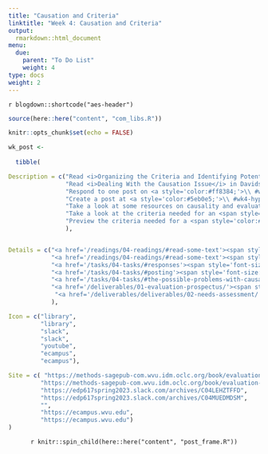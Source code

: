 ```yaml
---
title: "Causation and Criteria"
linktitle: "Week 4: Causation and Criteria"
output:
  rmarkdown::html_document
menu:
  due:
    parent: "To Do List"
    weight: 4
type: docs
weight: 2
---
```


`r blogdown::shortcode("aes-header")`

```r
source(here::here("content", "com_libs.R"))
```

```r
knitr::opts_chunk$set(echo = FALSE)
```

```r
wk_post <- 
  
  tibble(

Description = c("Read <i>Organizing the Criteria and Identifying Potential Sources of Evidence</i> in Davidson (2007)",
                "Read <i>Dealing With the Causation Issue</i> in Davidson (2007)",
                "Respond to one post on <a style='color:#ff8384;'>\\ #wk3-criteria</a>",
                "Create a post at <a style='color:#5eb0e5;'>\\ #wk4-hypotheticals</a> based on the readings",
                "Take a look at some resources on causality and evaluations",
                "Take a look at the criteria needed for an <span style='color:#52bf90; font-weight:bold;'>Evaluation Prospectus</span> due at the <i><b>end of this week!</b></i>",
                "Preview the criteria needed for a <span style='color:#52bf90; font-weight:bold;'>Needs Assessment</span> due at the <i><b>end of week 7</b></i>"
                ),


Details = c("<a href='/readings/04-readings/#read-some-text'><span style='font-size: 25px; color: #89cff0;'><i class='fas fa-info-circle'></i></span></a>",
            "<a href='/readings/04-readings/#read-some-text'><span style='font-size: 25px; color: #89cff0;'><i class='fas fa-info-circle'></i></span></a>",
            "<a href='/tasks/04-tasks/#responses'><span style='font-size: 25px; color: #89cff0;'><i class='fas fa-info-circle'></i></span></a>",
            "<a href='/tasks/04-tasks/#posting'><span style='font-size: 25px; color: #89cff0;'><i class='fas fa-info-circle'></i></span></a>",
            "<a href='/tasks/04-tasks/#the-possible-problems-with-causality-and-program-evaluation'><span style='font-size: 25px; color: #89cff0;'><i class='fas fa-info-circle'></i></span></a>",
            "<a href='/deliverables/01-evaluation-prospectus/'><span style='font-size: 25px; color: #89cff0;'><i class='fas fa-info-circle'></i></span></a>",
             "<a href='/deliverables/deliverables/02-needs-assessment/'><span style='font-size: 25px; color: #89cff0;'><i class='fas fa-info-circle'></i></span></a>"
            ),

Icon = c("library",
         "library",
         "slack",
         "slack",
         "youtube",
         "ecampus",
         "ecampus"),

Site = c( "https://methods-sagepub-com.wvu.idm.oclc.org/book/evaluation-methodology-basics/n4.xml",
         "https://methods-sagepub-com.wvu.idm.oclc.org/book/evaluation-methodology-basics/n5.xml",
         "https://edp617spring2023.slack.com/archives/C04LEHZTFFD",
         "https://edp617spring2023.slack.com/archives/C04MUEDMDSM",
         "",
         "https://ecampus.wvu.edu",
         "https://ecampus.wvu.edu")
)
```

<center>
`r knitr::spin_child(here::here("content", "post_frame.R"))`
</center>
